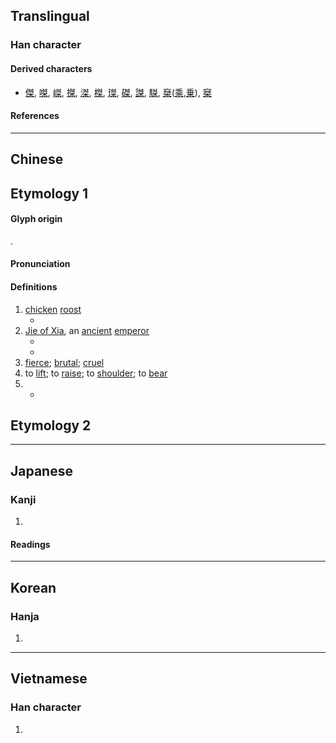 {{character info}}
==Translingual==

===Han character===
{{Han char|rn=75|rad=木|as=06|sn=10|four=25904|canj=NQD|ids=⿱舛木}}

====Derived characters====
* [[傑]], [[𠹳]], [[嵥]], [[搩]], [[滐]], [[榤]], [[㻧]], [[磔]], [[謋]], [[䮪]], [[椉]]([[乘]],[[乗]]), [[𡩣]]

====References====
{{Han ref|kx=0524.150|dkj=14753|dj=0913.030|hdz=21203.050|uh=6840}}

----

==Chinese==
{{zh-forms}}
==Etymology 1==
====Glyph origin====
{{Han etym}}
{{Han compound|舛|木|c1=p|c2=s|t2=wood|ls=psc}}.

====Pronunciation====
{{zh-pron
|m=jié
|c=git6
|mn=kia̍t
|mc=y
|oc=y
|ma=
|cat=n,pn,adj,v
}}

====Definitions====
{{zh-hanzi}}

# [[chicken]] [[roost]]
#* {{zh-x|雞 棲 于 桀、日 之 夕 矣、羊 牛 下 括。|The fowls roost on their '''perches'''; and in the evening of the day, the goats and cows come down and home;|ref=Shijing}}
# [[w:Jie of Xia|Jie of Xia]], an [[ancient]] [[emperor]]
#* {{zh-x|韋 ^顧 既 伐、^昆吾 ^夏-桀。|Having smitten [the princes of] Wei and Gu, [he smote] [the prince of] Kunwu, and with '''Jie''' of Xia.|ref=Shijing}}
#* {{zh-x|桀 德，惟 乃 弗 作 往 任，是 惟 暴-德 罔 後。|'''Jie'''’s character was such that he did not follow precedents in making appointments, and therefore his character was violent and ruined the future [of his kingdom].|ref=Shujing}}
# [[fierce]]; [[brutal]]; [[cruel]]
# to [[lift]]; to [[raise]]; to [[shoulder]]; to [[bear]]
# {{zh-alt-form|傑|[[outstanding]]; [[hero]]}}
#* {{zh-x|伯 兮 朅{qiè} 兮、邦 之 桀 兮。|My noble husband is how martial-like! The '''hero''' of the country!|ref=Shijing}}
==Etymology 2==
{{zh-see|𠹳}}
{{zh-cat|Individuals}}

----

==Japanese==

===Kanji===
{{ja-kanji|grade=|rs=木06}}

# {{rfdef|ja|sort=木06}}

====Readings====
{{ja-readings
|on=けつ
|kun=はりつけ
}}

----

==Korean==

===Hanja===
{{ko-hanja|걸}}

# {{rfdef|ko|sort=木06}}

----

==Vietnamese==

===Han character===
{{vi-readings|rs=木06|reading=kiệt}}

# {{rfdef|vi|sort=木06}}